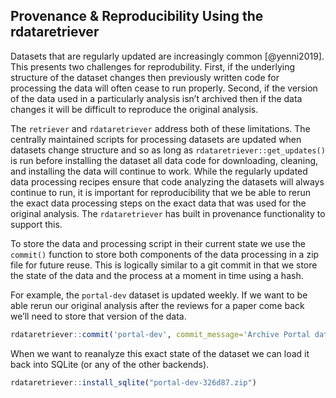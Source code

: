 ## Provenance & Reproducibility Using the rdataretriever

Datasets that are regularly updated are increasingly common [@yenni2019].
This presents two challenges for reprodubility.
First, if the underlying structure of the dataset changes then previously written code for processing the data will often cease to run properly.
Second, if the version of the data used in a particularly analysis isn't archived then if the data changes it will be difficult to reproduce the original analysis. 

The `retriever` and `rdataretriever` address both of these limitations.
The centrally maintained scripts for processing datasets are updated when datasets change structure and so as long as `rdataretriever::get_updates()` is run before installing the dataset all data code for downloading, cleaning, and installing the data will continue to work.
While the regularly updated data processing recipes ensure that code analyzing the datasets will always continue to run, it is important for reproducibility that we be able to rerun the exact data processing steps on the exact data that was used for the original analysis.
The `rdataretriever` has built in provenance functionality to support this.

To store the data and processing script in their current state we use the `commit()` function to store both components of the data processing in a zip file for future reuse.
This is logically similar to a git commit in that we store the state of the data and the process at a moment in time using a hash.

For example, the `portal-dev` dataset is updated weekly.
If we want to be able rerun our original analysis after the reviews for a paper come back we'll need to store that version of the data.

```r
rdataretriever::commit('portal-dev', commit_message='Archive Portal data processing for initial submission on 2020-02-26', path = '.')
```

When we want to reanalyze this exact state of the dataset we can load it back into SQLite (or any of the other backends).

```r
rdataretriever::install_sqlite("portal-dev-326d87.zip")
```